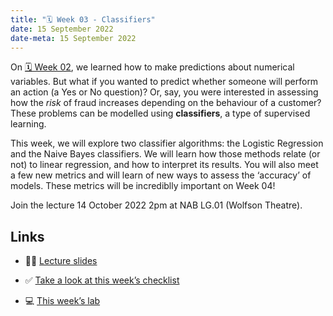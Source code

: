```yaml
---
title: "🗓️ Week 03 - Classifiers"
date: 15 September 2022
date-meta: 15 September 2022
---
```


On [🗓️ Week 02](/weeks/week02.qmd), we learned how to make predictions about numerical variables. But what if you wanted to predict whether someone will perform an action (a Yes or No question)? Or, say, you were interested in assessing how the _risk_ of fraud increases depending on the behaviour of a customer? These problems can be modelled using **classifiers**, a type of supervised learning.

This week, we will explore two classifier algorithms: the Logistic Regression and the Naive Bayes classifiers. We will learn how those methods relate (or not) to linear regression, and how to interpret its results. You will also meet a few new metrics and will learn of new ways to assess the 'accuracy' of models. These metrics will be incrediblly important on Week 04!

Join the lecture 14 October 2022 2pm at NAB LG.01 (Wolfson Theatre).

## Links

- 👨‍🏫 [Lecture slides](/weeks/week03/lecture.qmd)

- ✅ [Take a look at this week's checklist](/weeks/week03/checklist.qmd)

- 💻 [This week's lab](/weeks/week02/lab.qmd)
